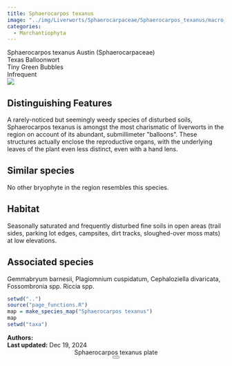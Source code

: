 ```yaml
---
title: Sphaerocarpos texanus
image: "../img/Liverworts/Sphaerocarpaceae/Sphaerocarpos_texanus/macro_pics/Sphaerocarpos_texanus-BMS1.jpeg"
categories:
  - Marchantiophyta
---
```


<div class="info-panel">
 <div class="info-top">
  <div class="taxon-scientific"><span class="taxon-name">Sphaerocarpos texanus</span> <span class="taxon-authority">Austin</span> <span class="taxon-family">(Sphaerocarpaceae)</span></div>
  <div class="taxon-common">Texas Balloonwort</div>
 </div>
 <div class="info-bottom">
  <div class="taxon-qnd">Tiny Green Bubbles</div>
  <div class="taxon-abundance">Infrequent</div>
 </div>
</div>
<div class="imerss-content-frame">
 <div class="imerss-image-header">
  <div class="imerss-image-holder imerss-column-left" data-toggle="tooltip" style="background-image: url(../img/Liverworts/Sphaerocarpaceae/Sphaerocarpos_texanus/macro_pics/Sphaerocarpos_texanus-BMS1.jpeg)" title="Brian Starzomski">
  </div>

  <div class="imerss-image-holder imerss-column-right" data-toggle="tooltip" style="background-image: url(../img/Liverworts/Sphaerocarpaceae/Sphaerocarpos_texanus/macro_pics/Sphaerocarpos_texanus-BMS.jpeg)" title="Brian Starzomski">
  </div>
 
 </div>
 <div class="imerss-content-lower">
  <div class="imerss-column-left">
  <div class="tab-microscope" data-micromodal-trigger="modal-plate">
  <img src="../img/bryo guide microscope.png"/>
  </div>

<h2>Distinguishing Features</h2>

A rarely-noticed but seemingly weedy species of disturbed soils, Sphaerocarpos texanus is amongst the most charismatic of liverworts in the region on account of its abundant, submillimeter &quot;balloons&quot;. These structures actually enclose the reproductive organs, with the underlying leaves of the plant even less distinct, even with a hand lens.  

<h2>Similar species</h2>

No other bryophyte in the region resembles this species. 

<h2>Habitat</h2>

Seasonally saturated and frequently disturbed fine soils in open areas (trail sides, parking lot edges, campsites, dirt tracks, sloughed-over moss mats) at low elevations.

<h2>Associated species</h2>

Gemmabryum barnesii, Plagiomnium cuspidatum, Cephaloziella divaricata, Fossombronia spp. Riccia spp.
</div>

<div class="imerss-column-right">

<div class="imerss-image-holder imerss-column-right" data-toggle="tooltip" style="background-image: url(../img/Liverworts/Sphaerocarpaceae/Sphaerocarpos_texanus/macro_pics//Sphaerocarpos_texanus-BMS3.jpeg)" title="Brian Starzomski">
</div>

<div class="imerss-map-holder">
```r
setwd("..")
source("page_functions.R")
map = make_species_map("Sphaerocarpos texanus")
map
setwd("taxa")
```
</div>

</div>

</div>
</div>

<div class="taxon-footer">
 <div class="taxon-authors"><b>Authors:</b> <span></span></div>
 <div class="taxon-update"><b>Last updated:</b> <span>Dec 19, 2024</span></div>
</div>

<div class="modal micromodal-slide" id="modal-plate" aria-hidden="true">
 <div class="modal__overlay" tabindex="-1" data-micromodal-close>
  <div class="modal__container" role="dialog" aria-modal="true" aria-labelledby="modal-plate-title" >
   <header class="modal__header">
   <div class="modal__title" id="modal-plate-title">
  Sphaerocarpos texanus plate
   </div>
   <button class="modal__close" aria-label="Close" data-micromodal-close></button>
   </header>
  <div class="modal__content" id="modal-plate-content">
   <div class="imerss-image-holder" data-toggle="tooltip" style="background-image: url(../img/XXXXX)" title="XXXXX">
  </div>
  </div>
  </div>
 </div>
</div>

<script src="../js/micromodal.min.js"></script>
<link href="../css/style-taxon.css" rel="stylesheet">
<link href="../css/micromodal.css" rel="stylesheet">

<script>
MicroModal.init();
</script>

